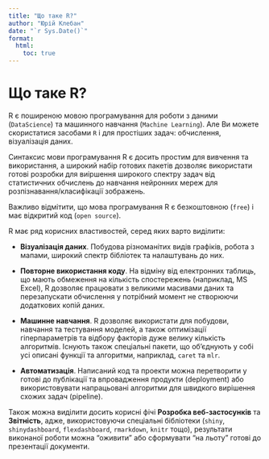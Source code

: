 ```yaml
---
title: "Що таке R?"
author: "Юрій Клебан"
date: "`r Sys.Date()`"
format:
  html:
    toc: true
---
```


# Що таке R?

R є поширеною мовою програмування для роботи з даними (`DataScience`) та машинного навчання (`Machine Learning`). Але Ви можете скористатися засобами `R` і для простіших задач: обчислення, візуалізація даних.

Синтаксис мови програмування R є досить простим для вивчення та використання, а широкий набір готових пакетів дозволяє використати готові розробки для виіршення широкого спектру задач від статистичних обчислень до навчання нейронних мереж для розпізнавання/класифікації зображень.

Важливо відмітити, що мова програмування R є безкоштовною (`free`) і має відкритий код (`open source`).

R має ряд корисних властивостей, серед яких варто виділити:

* **Візуалізація даних**. Побудова різноманітих видів графіків, робота з мапами, широкий спектр бібліотек та налаштувань до них.

* **Повторне використання коду**. На відміну від електронних таблиць, що мають обмеження на кількість спостережень (наприклад, MS Excel), R дозволяє працювати з великими масивами даних та перезапускати обчислення у потрібний момент не створюючи додаткових копій даних. 

* **Машинне навчання**. R дозволяє використати для побудови, навчання та тестування моделей, а також оптимізації гіперпараметрів та відбору факторів дуже велику кількість алгоритмів. Існують також спеціальні пакети, що об'єднують у собі усі описані функції та алгоритми, наприклад, `caret` та `mlr`.

* **Автоматизація**. Написаний код та проекти можна перетворити у готові до публікації та впровадження продукти (deployment) або використовувати напрацьовані алгоритми для швидкого вирішення схожих задач (pipeline).

Також можна виділити досить корисні фічі **Розробка веб-застосунків** та **Звітність**, адже, використовуючи спеціальні бібліотеки (`shiny`, `shinydashboard`, `flexdashboard`, `rmarkdown`, `knitr` тощо), результати виконаної роботи можна "оживити" або сформувати "на льоту" готові до презентації документи.